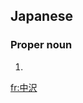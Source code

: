 ==Japanese==
{{ja-kanjitab|なか|さわ|k2=ざわ|yomi=k|r=y}}

===Proper noun===
{{ja-pos|kyu=中澤|proper|なかざわ}}

# {{surname|lang=ja|sort=なかざわ}}

[[fr:中沢]]